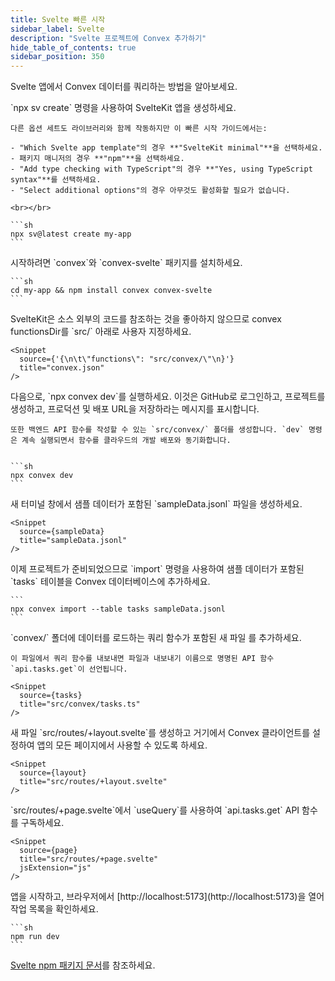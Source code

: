 ```yaml
---
title: Svelte 빠른 시작
sidebar_label: Svelte
description: "Svelte 프로젝트에 Convex 추가하기"
hide_table_of_contents: true
sidebar_position: 350
---
```



Svelte 앱에서 Convex 데이터를 쿼리하는 방법을 알아보세요.

<StepByStep>
  <Step title="SvelteKit 앱 생성하기">
    `npx sv create` 명령을 사용하여 SvelteKit 앱을 생성하세요.

    다른 옵션 세트도 라이브러리와 함께 작동하지만 이 빠른 시작 가이드에서는:

    - "Which Svelte app template"의 경우 **"SvelteKit minimal"**을 선택하세요.
    - 패키지 매니저의 경우 **"npm"**을 선택하세요.
    - "Add type checking with TypeScript"의 경우 **"Yes, using TypeScript syntax"**를 선택하세요.
    - "Select additional options"의 경우 아무것도 활성화할 필요가 없습니다.

    <br></br>

    ```sh
    npx sv@latest create my-app
    ```

  </Step>

  <Step title="Convex 클라이언트 및 서버 라이브러리 설치하기">
    시작하려면 `convex`와 `convex-svelte` 패키지를 설치하세요.

    ```sh
    cd my-app && npm install convex convex-svelte
    ```

  </Step>

  <Step title="convex 경로 사용자 지정하기">
    SvelteKit은 소스 외부의 코드를 참조하는 것을 좋아하지 않으므로 convex functionsDir를 `src/` 아래로 사용자 지정하세요.

    <Snippet
      source={'{\n\t\"functions\": "src/convex/\"\n}'}
      title="convex.json"
    />

  </Step>

  <Step title="Convex 개발 배포 설정하기">
    다음으로, `npx convex dev`를 실행하세요. 이것은 GitHub로 로그인하고, 프로젝트를 생성하고, 프로덕션 및 배포 URL을 저장하라는 메시지를 표시합니다.

    또한 백엔드 API 함수를 작성할 수 있는 `src/convex/` 폴더를 생성합니다. `dev` 명령은 계속 실행되면서 함수를 클라우드의 개발 배포와 동기화합니다.


    ```sh
    npx convex dev
    ```

  </Step>

  <Step title="데이터베이스용 샘플 데이터 생성하기">
    새 터미널 창에서 샘플 데이터가 포함된 `sampleData.jsonl` 파일을 생성하세요.

    <Snippet
      source={sampleData}
      title="sampleData.jsonl"
    />

  </Step>

  <Step title="데이터베이스에 샘플 데이터 추가하기">
    이제 프로젝트가 준비되었으므로 `import` 명령을 사용하여 샘플 데이터가 포함된 `tasks` 테이블을 Convex 데이터베이스에 추가하세요.

    ```
    npx convex import --table tasks sampleData.jsonl
    ```

  </Step>

  <Step title="데이터베이스 쿼리 노출하기">
    `convex/` 폴더에 데이터를 로드하는 쿼리 함수가 포함된 새 파일 <JSDialectFileName name="tasks.ts" />를 추가하세요.

    이 파일에서 쿼리 함수를 내보내면 파일과 내보내기 이름으로 명명된 API 함수 `api.tasks.get`이 선언됩니다.

    <Snippet
      source={tasks}
      title="src/convex/tasks.ts"
    />

  </Step>

  <Step title="Convex 설정하기">
    새 파일 `src/routes/+layout.svelte`를 생성하고 거기에서 Convex 클라이언트를 설정하여 앱의 모든 페이지에서 사용할 수 있도록 하세요.

    <Snippet
      source={layout}
      title="src/routes/+layout.svelte"
    />

  </Step>

  <Step title="앱에 데이터 표시하기">
    `src/routes/+page.svelte`에서 `useQuery`를 사용하여 `api.tasks.get` API 함수를 구독하세요.

    <Snippet
      source={page}
      title="src/routes/+page.svelte"
      jsExtension="js"
    />

  </Step>

  <Step title="앱 시작하기">
    앱을 시작하고, 브라우저에서 [http://localhost:5173](http://localhost:5173)을 열어 작업 목록을 확인하세요.

    ```sh
    npm run dev
    ```

  </Step>

</StepByStep>

[Svelte npm 패키지 문서](https://www.npmjs.com/package/convex-svelte)를 참조하세요.
